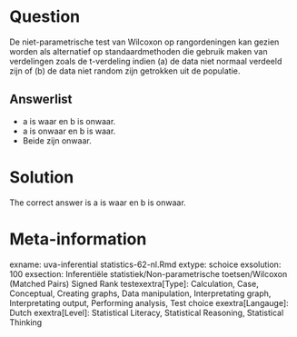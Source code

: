 Question
========

De niet-parametrische test van Wilcoxon op rangordeningen kan gezien worden als alternatief op standaardmethoden die gebruik maken van verdelingen zoals de t-verdeling indien (a) de data niet normaal verdeeld zijn of (b) de data niet random zijn getrokken uit de populatie. 

Answerlist
----------
* a is waar en b is onwaar.
* a is onwaar en b is waar.
* Beide zijn onwaar.

Solution
========

The correct answer is  a is waar en b is onwaar. 

Meta-information
================
exname: uva-inferential statistics-62-nl.Rmd 
extype: schoice 
exsolution: 100 
exsection: Inferentiële statistiek/Non-parametrische toetsen/Wilcoxon (Matched Pairs) Signed Rank testexextra[Type]: Calculation, Case, Conceptual, Creating graphs, Data manipulation, Interpretating graph, Interpretating output, Performing analysis, Test choice 
exextra[Langauge]: Dutch 
exextra[Level]: Statistical Literacy, Statistical Reasoning, Statistical Thinking 
